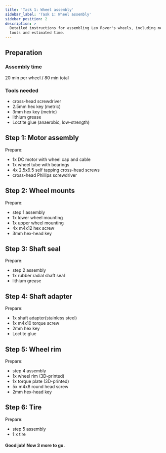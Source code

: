 ```yaml
---
title: 'Task 1: Wheel assembly'
sidebar_label: 'Task 1: Wheel assembly'
sidebar_position: 2
description: >
  Detailed instructions for assembling Leo Rover's wheels, including necessary
  tools and estimated time.
---
```


## Preparation

### Assembly time

20 min per wheel / 80 min total

### Tools needed

- cross-head screwdriver
- 2.5mm hex key (metric)
- 3mm hex key (metric)
- lithium grease
- Loctite glue (anaerobic, low-strength)

<ImageZoom
  loading="eager"
  src="/img/docs_images/leo-rover/manuals/wheels/wheel-assembly-1.webp"
  alt="Box of parts used to assemble Leo Rover wheels"
  width="1000"
  height="667"
/>

<ImageZoom
  src="/img/docs_images/leo-rover/manuals/wheels/wheel-assembly-2.webp"
  alt="Opened box containing parts used to assemble Leo Rover wheels"
  width="1000"
  height="667"
/>

## Step 1: Motor assembly

Prepare:

- 1x DC motor with wheel cap and cable
- 1x wheel tube with bearings
- 4x 2.5x9.5 self tapping cross-head screws
- cross-head Phillips screwdriver

<ImageZoom
  src="/img/docs_images/leo-rover/manuals/wheels/wheel-assembly-3.webp"
  alt="Parts used to assemble motor of the Leo Rover, laying on the table"
  width="1000"
  height="667"
/>

<ImageZoom
  src="/img/docs_images/leo-rover/manuals/wheels/wheel-assembly-4.webp"
  alt="Hands holding motor tube and DC motor"
  width="1000"
  height="667"
  caption="Insert the motor to the motor tube."
/>

<ImageZoom
  src="/img/docs_images/leo-rover/manuals/wheels/wheel-assembly-5.webp"
  alt="Motor tube with inserted motor, screwdriver tightening the screw"
  width="1000"
  height="667"
  caption="Secure the motor using 4x 2.9x9.5 screws."
/>

<ImageZoom
  src="/img/docs_images/leo-rover/manuals/wheels/wheel-assembly-6.webp"
  alt="Rear side of the motor tube with opened wheel cap"
  width="1000"
  height="667"
  caption="Push the motor cap to the tube to close the assembly."
/>

<ImageZoom
  src="/img/docs_images/leo-rover/manuals/wheels/wheel-assembly-7.webp"
  alt="Rear side of the motor tube with closed wheel cap"
  width="1000"
  height="667"
/>

<ImageZoom
  src="/img/docs_images/leo-rover/manuals/wheels/wheel-assembly-8.webp"
  alt="Wheel cap without inserted rubber seals"
  width="1000"
  height="667"
  caption="Press the cable rubbers into their housings."
/>

<ImageZoom
  src="/img/docs_images/leo-rover/manuals/wheels/wheel-assembly-9.webp"
  alt="Wheel cap with inserted rubber seals"
  width="1000"
  height="667"
/>

## Step 2: Wheel mounts

Prepare:

- step 1 assembly
- 1x lower wheel mounting
- 1x upper wheel mounting
- 4x m4x12 hex screw
- 3mm hex-head key

<ImageZoom
  src="/img/docs_images/leo-rover/manuals/wheels/wheel-assembly-10.webp"
  alt="Required parts used to assemble wheels mounts"
  width="1000"
  height="667"
/>

<ImageZoom
  src="/img/docs_images/leo-rover/manuals/wheels/wheel-assembly-11.webp"
  alt="step 1 assembly with both mountings"
  width="1000"
  height="667"
  caption="Place the upper wheel mounting and the lower wheel
    mounting on the wheel tube (according to the photo)."
/>

<ImageZoom
  src="/img/docs_images/leo-rover/manuals/wheels/wheel-assembly-12.webp"
  alt="Screwing together both mountings on motor tube"
  width="1000"
  height="667"
  caption="Assemble the wheel mountings together using 4x m4x12 hex screws.
    Tighten the connection just enough so that the mountings don't slide or rotate on the tube."
/>

<ImageZoom
  src="/img/docs_images/leo-rover/manuals/wheels/wheel-assembly-13.webp"
  alt="Rear view of assembled component, cable going in direction of upper mounting"
  width="1000"
  height="667"
  caption="Make sure the wheel mountings pair is aligned with the wheel cap as in the photo."
/>

## Step 3: Shaft seal

Prepare:

- step 2 assembly
- 1x rubber radial shaft seal
- lithium grease

<ImageZoom
  src="/img/docs_images/leo-rover/manuals/wheels/wheel-assembly-14.webp"
  alt="Parts used to assembly shaft seal"
  width="1000"
  height="667"
/>

<ImageZoom
  src="/img/docs_images/leo-rover/manuals/wheels/wheel-assembly-15.webp"
  alt="Inserting seal into front of motor tube"
  width="1000"
  height="667"
  caption="Press the shaft seal in the corresponding housing in the wheel tub.
    The seal needs to be pressed on the motor shaft side, with a groove facing outwards."
/>

<ImageZoom
  src="/img/docs_images/leo-rover/manuals/wheels/wheel-assembly-16.webp"
  alt="Inserting seal with use of hands"
  width="1000"
  height="667"
/>

<ImageZoom
  src="/img/docs_images/leo-rover/manuals/wheels/wheel-assembly-17.webp"
  alt="Motor tube with properly inserted shaft seal"
  width="1000"
  height="667"
  caption="The seal needs to be evenly housed in the tube."
/>

<ImageZoom
  src="/img/docs_images/leo-rover/manuals/wheels/wheel-assembly-18.webp"
  alt="Applying lithium grease between motor housing and shaft seal"
  width="1000"
  height="667"
/>

<ImageZoom
  src="/img/docs_images/leo-rover/manuals/wheels/wheel-assembly-19.webp"
  alt="Applied grease on motor housing"
  width="1000"
  height="667"
  caption="Press a decent amount of lithium grease between the shaft seal and the motor housing."
/>

## Step 4: Shaft adapter

Prepare:

- 1x shaft adapter(stainless steel)
- 1x m4x10 torque screw
- 2mm hex key
- Loctite glue

<ImageZoom
  src="/img/docs_images/leo-rover/manuals/wheels/wheel-assembly-20.webp"
  alt="Loctite, shaft adapter, torque screw and imbus screwdriver laying on the table"
  width="1000"
  height="667"
/>

<ImageZoom
  src="/img/docs_images/leo-rover/manuals/wheels/wheel-assembly-21.webp"
  alt="Applying loctite on torque screw"
  width="1000"
  height="667"
  caption="Press a drop of Loctite glue on the torque screw thread."
/>

<ImageZoom
  src="/img/docs_images/leo-rover/manuals/wheels/wheel-assembly-22.webp"
  alt="Inserting torque screw into shaft adapter"
  width="1000"
  height="667"
  caption="Insert the torque screw to the shaft adapter radial hole. Don't tighten it yet."
/>

<ImageZoom
  src="/img/docs_images/leo-rover/manuals/wheels/wheel-assembly-23.webp"
  alt="Putting shaft adapter on motor shaft"
  width="1000"
  height="667"
  caption="Attach the adapter to the motor shaft.
    Make sure the radial hole is in the normal axis of the motor shaft plain side."
/>

<ImageZoom
  src="/img/docs_images/leo-rover/manuals/wheels/wheel-assembly-24.webp"
  alt="Correctly positioned shaft adapter"
  width="1000"
  height="667"
  caption="Press the adapter until there's only 0.5-1mm clearance
    between the adapter and the wheel tube.
    Some force may be needed, depending on how much grease needs to be
    pushed out to make space for the shaft."
/>

<ImageZoom
  src="/img/docs_images/leo-rover/manuals/wheels/wheel-assembly-25.webp"
  alt="Correctly positioned shaft adapter"
  width="1000"
  height="667"
  caption="Tighten rhe radial torque screw."
/>

## Step 5: Wheel rim

Prepare:

- step 4 assembly
- 1x wheel rim (3D-printed)
- 1x torque plate (3D-printed)
- 5x m4x8 round head screw
- 2mm hex-head key

<ImageZoom
  src="/img/docs_images/leo-rover/manuals/wheels/wheel-assembly-26.webp"
  alt="Parts needed to assemble wheel rim"
  width="1000"
  height="667"
/>

<ImageZoom
  src="/img/docs_images/leo-rover/manuals/wheels/wheel-assembly-27.webp"
  alt="Putting wheel rim on step 4 assembly"
  width="1000"
  height="667"
  caption="Push the wheel rim on the assembly bearings, some force may be needed."
/>

<ImageZoom
  src="/img/docs_images/leo-rover/manuals/wheels/wheel-assembly-28.webp"
  alt="Pressing wheel rim on top of bearings"
  width="1000"
  height="667"
/>

<ImageZoom
  src="/img/docs_images/leo-rover/manuals/wheels/wheel-assembly-29.webp"
  alt="Correctly positioned wheel rim"
  width="1000"
  height="667"
  caption="Push until the front bearing touches the wheel rim internal step and
    the rear bearing ends plain with the wheel rim surface."
/>

<ImageZoom
  src="/img/docs_images/leo-rover/manuals/wheels/wheel-assembly-30.webp"
  alt="Correctly positioned wheel rim, rear side of the wheel rim touching bearing"
  width="1000"
  height="667"
/>

<ImageZoom
  src="/img/docs_images/leo-rover/manuals/wheels/wheel-assembly-31.webp"
  alt="Assembly and torque plate held in hands"
  width="1000"
  height="667"
  caption="Assemble the torque plate so the plate 'teeth' match the rim openings."
/>

<ImageZoom
  src="/img/docs_images/leo-rover/manuals/wheels/wheel-assembly-32.webp"
  alt="Torque plate mounted on the wheel rim, holes aligned with shaft adapter"
  width="1000"
  height="667"
  caption="Align the torque plate holes with the shaft adapter threaded
    holes and screw them together using 5x m4x8 screws."
/>

<ImageZoom
  src="/img/docs_images/leo-rover/manuals/wheels/wheel-assembly-32.webp"
  alt="Assembled wheel rim"
  width="1000"
  height="667"
/>

## Step 6: Tire

Prepare:

- step 5 assembly
- 1 x tire

<ImageZoom
  src="/img/docs_images/leo-rover/manuals/wheels/wheel-assembly-33.webp"
  alt="Step 5 assembly and tire laying on the table"
  width="1000"
  height="667"
  caption="There will be 2x step 5 assemblies with a shorter cable and
    2x step 5 assemblies with a longer cable. Assemble the tires to end up with 1x
    short cable assembly with the tire thread facing left,
    1x short cable assembly with the tire thread facing right,
    1x long cable assembly with the tire thread facing left and
    1x long cable assembly with the tire thread facing right."
/>

<ImageZoom
  src="/img/docs_images/leo-rover/manuals/wheels/wheel-assembly-34.webp"
  alt="Assembling tire on the wheel rim"
  width="1000"
  height="667"
  caption="Each tire needs to fit on the wheel rim grooves,
    some force is needed to push and align them properly.
    Make sure the front and read lip of the tire are in the corresponding grooves."
/>

<ImageZoom
  src="/img/docs_images/leo-rover/manuals/wheels/wheel-assembly-35.webp"
  alt="Assembling tire on the wheel rim"
  width="1000"
  height="667"
  caption="Each tire needs to fit on the wheel rim grooves,
    some force is needed to push and align them properly.
    Make sure the front and read lip of the tire are in the corresponding grooves."
/>

<ImageZoom
  src="/img/docs_images/leo-rover/manuals/wheels/wheel-assembly-36.webp"
  alt="Tire assembled on the wheel rim"
  width="1000"
  height="667"
/>

<ImageZoom
  src="/img/docs_images/leo-rover/manuals/wheels/wheel-assembly-37.webp"
  alt="Overview of assembled wheel module"
  width="1000"
  height="667"
/>

#### Good job! Now 3 more to go.

<ImageZoom
  src="/img/docs_images/leo-rover/manuals/wheels/wheel-assembly-38.webp"
  alt="Screw used to mount wheel module with rocker"
  width="1000"
  height="667"
  caption="After the assembly step you'll end up with 2x m5x10 hex screws that will
    be used later to mount the wheel to the suspension. Store them in the plastic tray."
/>

